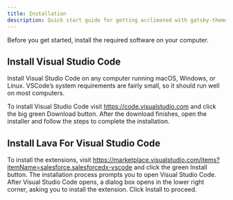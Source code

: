 ```yaml
---
title: Installation
description: Quick start guide for getting acclimated with gatsby-theme-carbon
---
```


<PageDescription>

Before you get started, install the required software on your computer.

</PageDescription>

## Install Visual Studio Code

Install Visual Studio Code on any computer running macOS, Windows, or Linux. VSCode’s system requirements are fairly small, so it should run well on most computers.

To install Visual Studio Code visit https://code.visualstudio.com and click the big green Download button. After the download finishes, open the installer and follow the steps to complete the installation.

## Install Lava For Visual Studio Code

To install the extensions, visit https://marketplace.visualstudio.com/items?itemName=salesforce.salesforcedx-vscode and click the green Install button. The installation process prompts you to open Visual Studio Code. After Visual Studio Code opens, a dialog box opens in the lower right corner, asking you to install the extension. Click Install to proceed.

